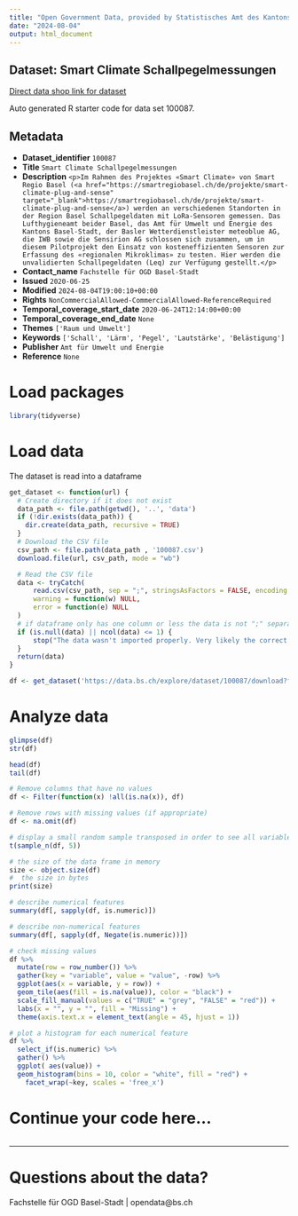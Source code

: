```yaml
---
title: "Open Government Data, provided by Statistisches Amt des Kantons Basel-Stadt - Fachstelle OGD"
date: "2024-08-04"
output: html_document
---
```


## Dataset: Smart Climate Schallpegelmessungen

[Direct data shop link for dataset](https://data.bs.ch/explore/dataset/100087)

Auto generated R starter code for data set 100087.

## Metadata

- **Dataset_identifier** `100087`
- **Title** `Smart Climate Schallpegelmessungen`
- **Description** `<p>Im Rahmen des Projektes «Smart Climate» von
Smart Regio Basel (<a href="https://smartregiobasel.ch/de/projekte/smart-climate-plug-and-sense" target="_blank">https://smartregiobasel.ch/de/projekte/smart-climate-plug-and-sense</a>)
werden an verschiedenen Standorten in der Region Basel Schallpegeldaten mit
LoRa-Sensoren gemessen. Das Lufthygieneamt beider Basel, das Amt für Umwelt und
Energie des Kantons Basel-Stadt, der Basler Wetterdienstleister meteoblue AG,
die IWB sowie die Sensirion AG schlossen sich zusammen, um in diesem
Pilotprojekt den Einsatz von kosteneffizienten Sensoren zur Erfassung des
«regionalen Mikroklimas» zu testen. Hier werden die unvalidierten
Schallpegeldaten (Leq) zur Verfügung gestellt.</p>`
- **Contact_name** `Fachstelle für OGD Basel-Stadt`
- **Issued** `2020-06-25`
- **Modified** `2024-08-04T19:00:10+00:00`
- **Rights** `NonCommercialAllowed-CommercialAllowed-ReferenceRequired`
- **Temporal_coverage_start_date** `2020-06-24T12:14:00+00:00`
- **Temporal_coverage_end_date** `None`
- **Themes** `['Raum und Umwelt']`
- **Keywords** `['Schall', 'Lärm', 'Pegel', 'Lautstärke', 'Belästigung']`
- **Publisher** `Amt für Umwelt und Energie`
- **Reference** `None`


# Load packages

```r

library(tidyverse)
```

# Load data

The dataset is read into a dataframe

```r
get_dataset <- function(url) {
  # Create directory if it does not exist
  data_path <- file.path(getwd(), '..', 'data')
  if (!dir.exists(data_path)) {
    dir.create(data_path, recursive = TRUE)
  }
  # Download the CSV file
  csv_path <- file.path(data_path , '100087.csv')
  download.file(url, csv_path, mode = "wb")

  # Read the CSV file
  data <- tryCatch(
      read.csv(csv_path, sep = ";", stringsAsFactors = FALSE, encoding = "UTF-8"),
      warning = function(w) NULL,
      error = function(e) NULL
  )
  # if dataframe only has one column or less the data is not ";" separated
  if (is.null(data) || ncol(data) <= 1) {
      stop("The data wasn't imported properly. Very likely the correct separator couldn't be found.\nPlease check the dataset manually and adjust the code.")
  }
  return(data)
}
```

```r

df <- get_dataset('https://data.bs.ch/explore/dataset/100087/download?format=csv&timezone=Europe%2FZurich')

```

# Analyze data

```r

glimpse(df)
str(df)

head(df)
tail(df)

```

```r
# Remove columns that have no values
df <- Filter(function(x) !all(is.na(x)), df)

# Remove rows with missing values (if appropriate)
df <- na.omit(df)
```

```r
# display a small random sample transposed in order to see all variables
t(sample_n(df, 5))
```

```r
# the size of the data frame in memory
size <- object.size(df)
#  the size in bytes
print(size)
```

```r
# describe numerical features
summary(df[, sapply(df, is.numeric)])
```

```r
# describe non-numerical features
summary(df[, sapply(df, Negate(is.numeric))])
```

```r
# check missing values
df %>%
  mutate(row = row_number()) %>%
  gather(key = "variable", value = "value", -row) %>%
  ggplot(aes(x = variable, y = row)) +
  geom_tile(aes(fill = is.na(value)), color = "black") +
  scale_fill_manual(values = c("TRUE" = "grey", "FALSE" = "red")) +
  labs(x = "", y = "", fill = "Missing") +
  theme(axis.text.x = element_text(angle = 45, hjust = 1))
```

```r
# plot a histogram for each numerical feature
df %>%
  select_if(is.numeric) %>%
  gather() %>%
  ggplot( aes(value)) +
  geom_histogram(bins = 10, color = "white", fill = "red") +
    facet_wrap(~key, scales = 'free_x')
```

# Continue your code here...

```r

```
------------------------------------------------------------------------

# Questions about the data?

Fachstelle für OGD Basel-Stadt | opendata@bs.ch
